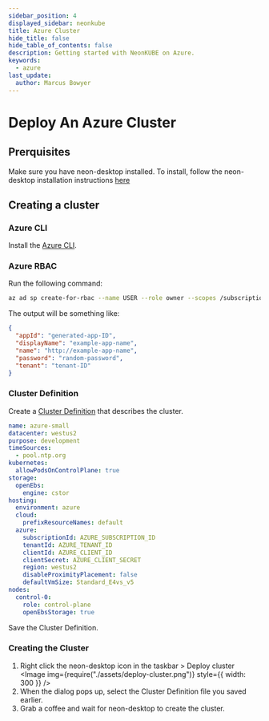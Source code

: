---
sidebar_position: 4
displayed_sidebar: neonkube
title: Azure Cluster
hide_title: false
hide_table_of_contents: false
description: Getting started with NeonKUBE on Azure.
keywords:
  - azure
last_update:
  author: Marcus Bowyer
---


# Deploy An Azure Cluster

## Prerquisites

Make sure you have neon-desktop installed. To install, follow the neon-desktop installation instructions [here](./neon-desktop)

## Creating a cluster

### Azure CLI

Install the [Azure CLI](https://api-docs.neonforge.com/neonkube/api/Neon.Kube.ClusterDef.ClusterDefinition.html).

### Azure RBAC

Run the following command:

```bash
az ad sp create-for-rbac --name USER --role owner --scopes /subscriptions/SUBSCRIPTION_ID
```

The output will be something like:

```json
{
  "appId": "generated-app-ID",
  "displayName": "example-app-name",
  "name": "http://example-app-name",
  "password": "random-password",
  "tenant": "tenant-ID"
}
```

### Cluster Definition

Create a [Cluster Definition](https://api-docs.neonforge.com/neonkube/api/Neon.Kube.ClusterDef.ClusterDefinition.html) that describes the cluster.

```yaml
name: azure-small
datacenter: westus2
purpose: development
timeSources:
  - pool.ntp.org
kubernetes:
  allowPodsOnControlPlane: true
storage:
  openEbs:
    engine: cstor
hosting:
  environment: azure
  cloud:
    prefixResourceNames: default
  azure:
    subscriptionId: AZURE_SUBSCRIPTION_ID
    tenantId: AZURE_TENANT_ID
    clientId: AZURE_CLIENT_ID
    clientSecret: AZURE_CLIENT_SECRET
    region: westus2
    disableProximityPlacement: false
    defaultVmSize: Standard_E4vs_v5
nodes:
  control-0:
    role: control-plane
    openEbsStorage: true
```

Save the Cluster Definition.

### Creating the Cluster

1. Right click the neon-desktop icon in the taskbar > Deploy cluster
   <Image img={require("./assets/deploy-cluster.png")} style={{ width: 300 }} />
2. When the dialog pops up, select the Cluster Definition file you saved earlier.
3. Grab a coffee and wait for neon-desktop to create the cluster.
